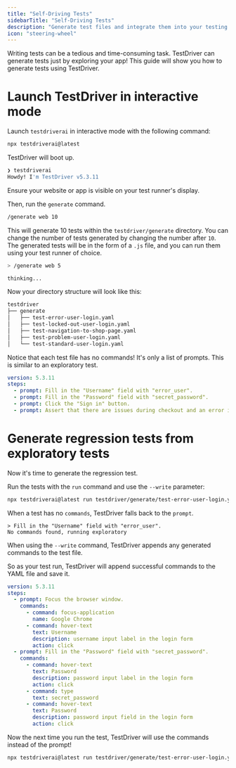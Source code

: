 ```yaml
---
title: "Self-Driving Tests"
sidebarTitle: "Self-Driving Tests"
description: "Generate test files and integrate them into your testing workflow."
icon: "steering-wheel"
---
```


Writing tests can be a tedious and time-consuming task. TestDriver can generate tests just by exploring your app\! This guide will show you how to generate tests using TestDriver.

# Launch TestDriver in interactive mode

Launch `testdriverai` in interactive mode with the following command:

```bash
npx testdriverai@latest
```

TestDriver will boot up.

```bash
❯ testdriverai
Howdy! I'm TestDriver v5.3.11
```

Ensure your website or app is visible on your test runner's display.

Then, run the `generate` command.

```bash
/generate web 10
```

This will generate 10 tests within the `testdriver/generate` directory. You can change the number of tests generated by changing the number after `10`. The generated tests will be in the form of a `.js` file, and you can run them using your test runner of choice.

```bash
> /generate web 5

thinking...
```

Now your directory structure will look like this:

```bash
testdriver
├── generate
│   ├── test-error-user-login.yaml
│   ├── test-locked-out-user-login.yaml
│   ├── test-navigation-to-shop-page.yaml
│   ├── test-problem-user-login.yaml
│   └── test-standard-user-login.yaml
```

Notice that each test file has no commands\! It's only a list of prompts. This is similar to an exploratory test.

```yaml
version: 5.3.11
steps:
  - prompt: Fill in the "Username" field with "error_user".
  - prompt: Fill in the "Password" field with "secret_password".
  - prompt: Click the "Sign in" button.
  - prompt: Assert that there are issues during checkout and an error is displayed.
```

# Generate regression tests from exploratory tests

Now it's time to generate the regression test.

Run the tests with the `run` command and use the `--write` parameter:

```bash
npx testdriverai@latest run testdriver/generate/test-error-user-login.yaml --write
```

When a test has no `commands`, TestDriver falls back to the `prompt`.

```
> Fill in the "Username" field with "error_user".
No commands found, running exploratory
```

When using the `--write` command, TestDriver appends any generated commands to the test file.

So as your test run, TestDriver will append successful commands to the YAML file and save it.

```yaml
version: 5.3.11
steps:
  - prompt: Focus the browser window.
    commands:
      - command: focus-application
        name: Google Chrome
      - command: hover-text
        text: Username
        description: username input label in the login form
        action: click
  - prompt: Fill in the "Password" field with "secret_password".
    commands:
      - command: hover-text
        text: Password
        description: password input label in the login form
        action: click
      - command: type
        text: secret_password
      - command: hover-text
        text: Password
        description: password input field in the login form
        action: click
```

Now the next time you run the test, TestDriver will use the commands instead of the prompt\!

```bash
npx testdriverai@latest run testdriver/generate/test-error-user-login.yaml
```
